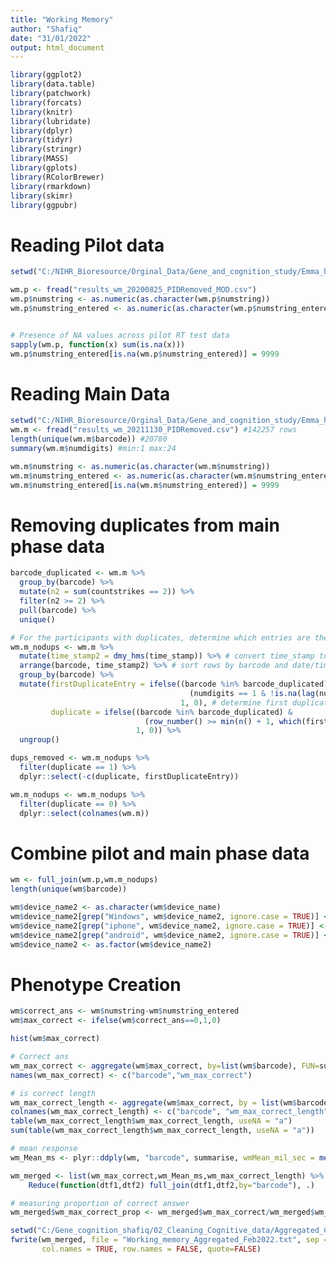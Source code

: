 ---
title: "Working Memory"
author: "Shafiq"
date: "31/01/2022"
output: html_document
---

```{r setup, echo=FALSE, message=FALSE, warning=FALSE}
library(ggplot2)
library(data.table)
library(patchwork)
library(forcats)
library(knitr)
library(lubridate)
library(dplyr)
library(tidyr)
library(stringr)
library(MASS)
library(gplots)
library(RColorBrewer)
library(rmarkdown)
library(skimr)
library(ggpubr)
```


# Reading Pilot data
```{r Reading pilot file, echo = TRUE, warning = FALSE}
setwd("C:/NIHR_Bioresource/Orginal_Data/Gene_and_cognition_study/Emma_har/G&C_Main_Phase1_Pilot_new/results_20200825_Modified_SPIDs")

wm.p <- fread("results_wm_20200825_PIDRemoved_MOD.csv")
wm.p$numstring <- as.numeric(as.character(wm.p$numstring))
wm.p$numstring_entered <- as.numeric(as.character(wm.p$numstring_entered))


# Presence of NA values across pilot RT test data 
sapply(wm.p, function(x) sum(is.na(x)))
wm.p$numstring_entered[is.na(wm.p$numstring_entered)] = 9999
```

# Reading Main Data
```{r Reading data, echo = FALSE, warning = FALSE}
setwd("C:/NIHR_Bioresource/Orginal_Data/Gene_and_cognition_study/Emma_har/G&C_Main_Phase1_Cognitive_Data/G&P Main phase cognitive data - Part 3_Updated_17.06.2022")
wm.m <- fread("results_wm_20211130_PIDRemoved.csv") #142257 rows
length(unique(wm.m$barcode)) #20780
summary(wm.m$numdigits) #min:1 max:24

wm.m$numstring <- as.numeric(as.character(wm.m$numstring))
wm.m$numstring_entered <- as.numeric(as.character(wm.m$numstring_entered))
wm.m$numstring_entered[is.na(wm.m$numstring_entered)] = 9999
```

# Removing duplicates from main phase data
```{r}
barcode_duplicated <- wm.m %>% 
  group_by(barcode) %>% 
  mutate(n2 = sum(countstrikes == 2)) %>% 
  filter(n2 >= 2) %>% 
  pull(barcode) %>% 
  unique()

# For the participants with duplicates, determine which entries are the duplicates
wm.m_nodups <- wm.m %>% 
  mutate(time_stamp2 = dmy_hms(time_stamp)) %>% # convert time_stamp to date format and save as new variable
  arrange(barcode, time_stamp2) %>% # sort rows by barcode and date/time
  group_by(barcode) %>% 
  mutate(firstDuplicateEntry = ifelse((barcode %in% barcode_duplicated) & 
                                        (numdigits == 1 & !is.na(lag(numdigits)) & lag(numdigits) > 1),
                                      1, 0), # determine first duplicate entry
         duplicate = ifelse((barcode %in% barcode_duplicated) &
                              (row_number() >= min(n() + 1, which(firstDuplicateEntry == 1))), # find all entries after first duplicate entry
                            1, 0)) %>% 
  ungroup()

dups_removed <- wm.m_nodups %>% 
  filter(duplicate == 1) %>% 
  dplyr::select(-c(duplicate, firstDuplicateEntry))

wm.m_nodups <- wm.m_nodups %>% 
  filter(duplicate == 0) %>% 
  dplyr::select(colnames(wm.m))
```


# Combine pilot and main phase data 
```{r, echo = FALSE, warning = FALSE}
wm <- full_join(wm.p,wm.m_nodups) 
length(unique(wm$barcode))
```


```{r Deive use, echo = FALSE, warning = FALSE}
wm$device_name2 <- as.character(wm$device_name)
wm$device_name2[grep("Windows", wm$device_name2, ignore.case = TRUE)] <- "Windows 10"
wm$device_name2[grep("iphone", wm$device_name2, ignore.case = TRUE)] <- "iPhone"
wm$device_name2[grep("android", wm$device_name2, ignore.case = TRUE)] <- "Android"
wm$device_name2 <- as.factor(wm$device_name2)
```


# Phenotype Creation
```{r Creation of phenotypes}
wm$correct_ans <- wm$numstring-wm$numstring_entered
wm$max_correct <- ifelse(wm$correct_ans==0,1,0)

hist(wm$max_correct)

# Correct ans
wm_max_correct <- aggregate(wm$max_correct, by=list(wm$barcode), FUN=sum, na.rm=TRUE)
names(wm_max_correct) <- c("barcode","wm_max_correct")

# is correct length
wm_max_correct_length <- aggregate(wm$max_correct, by = list(wm$barcode), FUN = length)
colnames(wm_max_correct_length) <- c("barcode", "wm_max_correct_length")
table(wm_max_correct_length$wm_max_correct_length, useNA = "a")
sum(table(wm_max_correct_length$wm_max_correct_length, useNA = "a"))

# mean response 
wm_Mean_ms <- plyr::ddply(wm, "barcode", summarise, wmMean_mil_sec = mean(response_ms), device_name2 = unique(device_name2))

wm_merged <- list(wm_max_correct,wm_Mean_ms,wm_max_correct_length) %>%
    Reduce(function(dtf1,dtf2) full_join(dtf1,dtf2,by="barcode"), .)

# measuring proportion of correct answer
wm_merged$wm_max_correct_prop <- wm_merged$wm_max_correct/wm_merged$wm_max_correct_length
```


```{r Saving Merged file}
setwd("C:/Gene_cognition_shafiq/02_Cleaning_Cognitive_data/Aggregated_Clean_Cognitive_Data")
fwrite(wm_merged, file = "Working_memory_Aggregated_Feb2022.txt", sep = "\t", 
       col.names = TRUE, row.names = FALSE, quote=FALSE)
```




